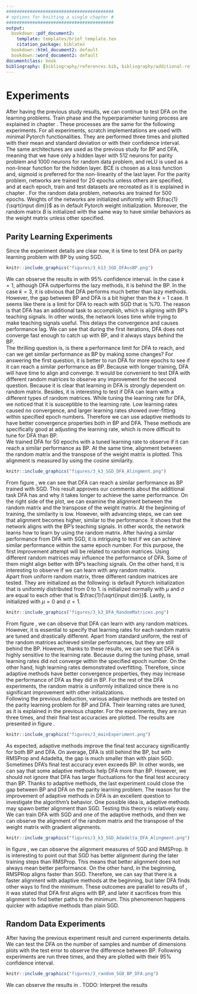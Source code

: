 ```yaml
---
#########################################
# options for knitting a single chapter #
#########################################
output:
  bookdown::pdf_document2:
    template: templates/brief_template.tex
    citation_package: biblatex
  bookdown::html_document2: default
  bookdown::word_document2: default
documentclass: book
bibliography: [bibliography/references.bib, bibliography/additional-references.bib]
---
```


# Experiments {#chap:chapter_3}

\noindent After having the previous study results, we can continue to test DFA on the learning problems. Train phase and the hyperparameter tuning process are explained in chapter \ref{chap:chapter_2}. These processes are the same for the following experiments. For all experiments, scratch implementations are used with minimal Pytorch functionalities. They are performed three times and plotted with their mean and standard deviation or with their confidence interval.\
The same architectures are used as the previous study for BP and DFA, meaning that we have only a hidden layer with 512 neurons for parity problem and 1000 neurons for random data problem, and reLU is used as a non-linear function for the hidden layer. BCE is chosen as a loss function and, sigmoid is preferred for the non-linearity of the last layer. For the parity problem, networks are trained for 20 epochs unless others are specified, and at each epoch, train and test datasets are recreated as it is explained in chapter \ref{chap:chapter_2}. For the random data problem, networks are trained for 500 epochs. Weights of the networks are initialized uniformly with $\frac{1}{\sqrt{input dim}}$ as in default Pytorch weight initialization. Moreover, the random matrix $B$ is initialized with the same way to have similar behaviors as the weight matrix unless other specified.

## Parity Learning Experiments
Since the experiment details are clear now, it is time to test DFA on parity learning problem with BP by using SGD.
```r
knitr::include_graphics("figures/3_k13_SGD_DFAvsBP.png")
```
\noindent We can observe the results in \ref{fig:BPvsDFA} with $95\%$ confidence interval. In the case $k=1$, although DFA outperforms the lazy methods, it is behind the BP. In the case $k=3$, it is obvious that DFA performs much better than lazy methods. However, the gap between BP and DFA is a bit higher than the $k=1$ case. It seems like there is a limit for DFA to reach with SGD that is $\%70$. The reason is that DFA has an additional task to accomplish, which is aligning with BP's teaching signals. In other words, the network loses time while trying to make teaching signals useful. This delays the convergence and causes performance lag. We can see that during the first iterations, DFA does not converge fast enough to catch up with BP, and it always stays behind the BP.\
The thrilling question is, is there a performance limit for DFA to reach, and can we get similar performance as BP by making some changes? For answering the first question, it is better to run DFA for more epochs to see if it can reach a similar performance as BP. Because with longer training, DFA will have time to align and converge. It would be convenient to test DFA with different random matrices to observe any improvement for the second question. Because it is clear that learning in DFA is strongly dependent on random matrix. Besides, it is interesting to test if DFA can learn with a different types of random matrices. While tuning the learning rate for DFA, we noticed that it is susceptible to the learning rate. Low learning rates caused no convergence, and larger learning rates showed over-fitting within specified epoch numbers. Therefore we can use adaptive methods to have better convergence properties both in BP and DFA. These methods are specifically good at adjusting the learning rate, which is more difficult to tune for DFA than BP.\
\noindent We trained DFA for 50 epochs with a tuned learning rate to observe if it can reach a similar performance as BP. At the same time, alignment between the random matrix and the transpose of the weight matrix is plotted. This alignment is measured by using the cosine similarity.
```r
knitr::include_graphics("figures/3_k3_SGD_DFA_Alingment.png")
```
\noindent From figure \ref{fig:DFA50epochs}, we can see that DFA can reach a similar performance as BP trained with SGD. This result approves our comments about the additional task DFA has and why it takes longer to achieve the same performance. On the right side of the plot, we can examine the alignment between the random matrix and the transpose of the weight matrix. At the beginning of training, the similarity is low. However, with advancing steps, we can see that alignment becomes higher, similar to the performance. It shows that the network aligns with the BP's teaching signals. In other words, the network learns how to learn by using the random matrix.
\noindent After having a similar performance from DFA with SGD, it is intriguing to test if we can achieve similar performance within the same epoch number. For this purpose, the first improvement attempt will be related to random matrices. Using different random matrices may influence the performance of DFA. Some of them might align better with BP's teaching signals. On the other hand, it is interesting to observe if we can learn with any random matrix.\
Apart from uniform random matrix, three different random matrices are tested. They are initialized as the following: \textbf{standard uniform} is default Pytorch initialization that is uniformly distributed from $0$ to $1$. \textbf{Gaussian} is initialized normally with $\mu$ and $\sigma$ are equal to each other that is $\frac{1}{\sqrt{input dim}}$. Lastly, \textbf{standard gaussian} is initialized with $\mu=0$ and $\sigma=1$.
```r
knitr::include_graphics("figures/3_k3_DFA_RandomMatrices.png")
```
\noindent From figure \ref{fig:DFARandomMatrices}, we can observe that DFA can learn with any random matrices. However, it is essential to specify that learning rates for each random matrix are tuned and drastically different. Apart from standard uniform, the rest of the random matrices achieved similar performances, but they are still behind the BP. However, thanks to these results, we can see that DFA is highly sensitive to the learning rate. Because during the tuning phase, small learning rates did not converge within the specified epoch number. On the other hand, high learning rates demonstrated overfitting. Therefore, since adaptive methods have better convergence properties, they may increase the performance of DFA as they did in BP. For the rest of the DFA experiments, the random matrix is uniformly initialized since there is no significant improvement with other initializations.\
\noindent Following the previous deduction, various adaptive methods are tested on the parity learning problem for BP and DFA. Their learning rates are tuned, as it is explained in the previous chapter. For the experiments, they are run three times, and their final test accuracies are plotted. The results are presented in figure \ref{fig:mainExperiment}.
```r
knitr::include_graphics("figures/3_mainExperiment.png")
```
\noindent As expected, adaptive methods improve the final test accuracy significantly for both BP and DFA. On average, DFA is still behind the BP, but with RMSProp and Adadelta, the gap is much smaller than with plain SGD. Sometimes DFA's final test accuracy even exceeds BP. In other words, we can say that some adaptive methods help DFA more than BP. However, we should not ignore that DFA has larger fluctuations for the final test accuracy than BP. Thanks to adaptive methods, the last experiment could close the gap between BP and DFA on the parity learning problem.
\noindent The reason for the improvement of adaptive methods in DFA is an excellent question to investigate the algorithm's behavior. One possible idea is, adaptive methods may spawn better alignment than SGD. Testing this theory is relatively easy. We can train DFA with SGD and one of the adaptive methods, and then we can observe the alignment of the random matrix and the transpose of the weight matrix with gradient alignments.
```r
knitr::include_graphics("figures/3_k3_SGD_Adadelta_DFA_Alingment.png")
```
\noindent In figure \ref{fig:Alignment}, we can observe the alignment measures of SGD and RMSProp. It is interesting to point out that SGD has better alignment during the later training steps than RMSProp. This means that better alignment does not always mean better performance. On the other hand, in the beginning, RMSPRop aligns faster than SGD. Therefore, we can say that there is a faster alignment with adaptive methods at the beginning, but later DFA finds other ways to find the minimum. These outcomes are parallel to results of \cite{refinetti2021align}, it was stated that DFA first aligns with BP, and later it sacrifices from this alignment to find better paths to the minimum. This phenomenon happens quicker with adaptive methods than plain SGD.

## Random Data Experiments
After having the previous experiment result and current experiments details. We can test the DFA on the number of samples and number of dimensions plots with the test error to observe the difference between BP. Following experiments are run three times, and they are plotted with their $95\%$ confidence interval.
```r
knitr::include_graphics("figures/3_random_SGD_BP_DFA.png")
```
\noindent We can observe the results in \ref{fig:DFARandom}.\ TODO: Interpret the results